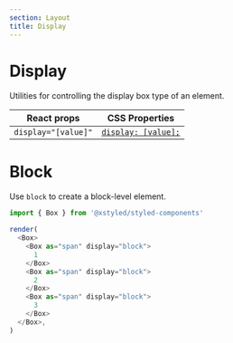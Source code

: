 ```yaml
---
section: Layout
title: Display
---
```


# Display

Utilities for controlling the display box type of an element.

| React props         | CSS Properties                                                                  |
| ------------------- | ------------------------------------------------------------------------------- |
| `display="[value]"` | [`display: [value];`](https://developer.mozilla.org/en-US/docs/Web/CSS/display) |

# Block

Use `block` to create a block-level element.

```js live noInline
import { Box } from '@xstyled/styled-components'

render(
  <Box>
    <Box as="span" display="block">
      1
    </Box>
    <Box as="span" display="block">
      2
    </Box>
    <Box as="span" display="block">
      3
    </Box>
  </Box>,
)
```
